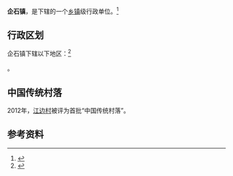 {{中国乡级行政区|44/19/00/105/000|行政区类别 = [[行政建制镇|鎮]]}}

'''企石镇'''，是{{PRC admin/fullname|44/19/00/105/000|3}}下辖的一个[[乡镇|乡镇]]级行政单位。<ref>{{PRC admin/ref sgc|{{PRC admin/parent|44/19/00/105/000}}}}</ref>

== 行政区划 ==

企石镇下辖以下地区：<ref>{{PRC admin/ref sgc|44/19/00/105/000}}</ref>

{{PRC admin/children|44/19/00/105/000}}。

==中国传统村落==
2012年，[[江边村|江边村]]被评为首批“中国传统村落”。

== 参考资料 ==

{{reflist}}

{{行政区划小作品}}
{{PRC admin/navcat|44/19/00/105/000}}